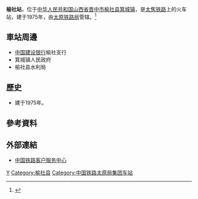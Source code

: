 {{Expand|time=2016-08-29T12:43:47+00:00}}
{{Infobox China railway station
|车站名称 =榆社站
|图片 = 
|图片介绍 = 
|其他名称 = 
|车站拼音 = Yushe
|英文名称 =Yushe Railway Station
|车站代码 =28280
|电报码 = YSV
|拼音码 = YSH
|车站位置 = [[山西省|山西省]][[晋中市|晋中市]][[榆社县|榆社县]][[箕城镇|箕城镇]]
|坐标 = 
|归属 = [[太原铁路局|太原铁路局]]
|线路 = [[太焦铁路|太焦铁路]]
|车站等级 =[[三等站_(中铁)|三等站]]
|使用状态 = 
|月台数目 = 
|股道数目 = 
}}
'''榆社站'''，位于[[中华人民共和国|中华人民共和国]][[山西省|山西省]][[晋中市|晋中市]][[榆社县|榆社县]][[箕城镇|箕城镇]]，是[[太焦铁路|太焦铁路]]上的火车站，建于1975年，由[[太原铁路局|太原铁路局]]管辖。<ref>{{Cite web |url=http://search.huochepiao.com/huochezhan/jieshao/116.htm |title=榆社火车站介绍 |access-date=2016-08-29 |archive-date=2016-08-02 |archive-url=https://web.archive.org/web/20160802100349/http://search.huochepiao.com/huochezhan/jieshao/116.htm |dead-url=no }}</ref>
==車站周邊==
* [[中国建设银行|中国建设银行]]榆社支行
* 箕城镇人民政府
* 榆社县水利局

==歷史==
* 建于1975年。
==參考資料==
{{reflist}}

==外部連結==
* [http://www.12306.cn/mormhweb/ 中国铁路客户服务中心] {{Wayback|url=http://www.12306.cn/mormhweb/ |date=20180205163941 }}

{{China-rail-stub}}
{{太焦铁路}}
[[Category:晋中市铁路车站|Y]]
[[Category:榆社县|Category:榆社县]]
[[Category:中国铁路太原局集团车站|Category:中国铁路太原局集团车站]]